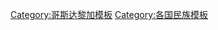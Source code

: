 {{Navbox
|name  = 哥斯达黎加民族
|title = {{flagicon|Costa Rica}} {{link-en|哥斯达黎加移民|Immigration to Costa Rica|哥斯达黎加民族}}
|state = {{{state|autocollapse}}}
|listclass = hlist


|group1 = {{link-en|哥斯达黎加人|Costa Ricans}}
|list1  =
* [[梅斯蒂索人|混血儿]]

|group2 = {{link-en|哥斯达黎加欧洲人|European Costa Rican|欧洲人}}
|list2  =
* {{link-en|哥斯达黎加意大利人|Italian Costa Rican|意大利人}}
* {{link-en|哥斯达黎加西班牙人|Spanish Costa Rican|西班牙人}}

|group3 = [[哥斯达黎加非洲人|非洲人]]
|list3  =
* [[穆拉托人|黑白混血儿]]

|group4 = [[美洲|美洲人]]
|list4  =
* {{link-en|哥斯达黎加美利坚人|Americans in Costa Rica|美利坚人}}
* {{link-en|哥斯达黎加墨西哥人|Mexicans in Costa Rica|墨西哥人}}
* [[哥斯达黎加尼加拉瓜人|尼加拉瓜人]]

|group5 = {{link-en|哥斯达黎加原住民|Indigenous peoples of Costa Rica|原住民}}
|list5  =
* {{link-en|博鲁卡人|Boruca people}}
* {{link-en|布里布里人|Bribri people}}
* {{link-en|马莱库人|Maleku people}}
* {{link-en|莫韦雷人|Movere}}
* [[纳索族|纳索人]]
* {{link-en|恩加贝人|Ngäbe people}}

|group6 = [[亚洲人]]
|list6  =
* [[哥斯达黎加华人|华人]]
* {{link-en|哥斯达黎加犹太人|Jews in Costa Rica|犹太人}}

| below = '''{{link-en|Portal:哥斯达黎加|Portal:Costa Rica|主题首页}}'''

}}<noinclude>
{{collapsible option}}
[[Category:哥斯达黎加模板]]
[[Category:各国民族模板]]
</noinclude>
